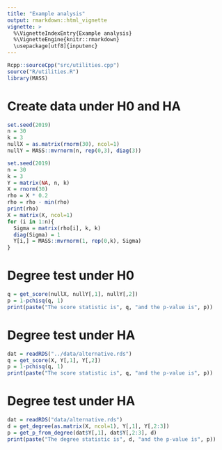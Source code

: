 ```yaml
---
title: "Example analysis"
output: rmarkdown::html_vignette
vignette: >
  %\VignetteIndexEntry{Example analysis}
  %\VignetteEngine{knitr::rmarkdown}
  \usepackage[utf8]{inputenc}
---
```


```r
Rcpp::sourceCpp("src/utilities.cpp")
source("R/utilities.R")
library(MASS)
```

# Create data under H0 and HA

```r
set.seed(2019)
n = 30
k = 3
nullX = as.matrix(rnorm(30), ncol=1)
nullY = MASS::mvrnorm(n, rep(0,3), diag(3))
```


```r
set.seed(2019)
n = 30
k = 3
Y = matrix(NA, n, k)
X = rnorm(30)
rho = X * 0.2
rho = rho - min(rho)
print(rho)
X = matrix(X, ncol=1)
for (i in 1:n){
  Sigma = matrix(rho[i], k, k)
  diag(Sigma) = 1
  Y[i,] = MASS::mvrnorm(1, rep(0,k), Sigma)
}
```

# Degree test under H0

```r
q = get_score(nullX, nullY[,1], nullY[,2])
p = 1-pchisq(q, 1)
print(paste("The score statistic is", q, "and the p-value is", p))
```

# Degree test under HA

```r
dat = readRDS("../data/alternative.rds")
q = get_score(X, Y[,1], Y[,2])
p = 1-pchisq(q, 1)
print(paste("The score statistic is", q, "and the p-value is", p))
```

# Degree test under HA

```r
dat = readRDS("data/alternative.rds")
d = get_degree(as.matrix(X, ncol=1), Y[,1], Y[,2:3])
p = get_p_from_degree(dat$Y[,1], dat$Y[,2:3], d)
print(paste("The degree statistic is", d, "and the p-value is", p))
```


